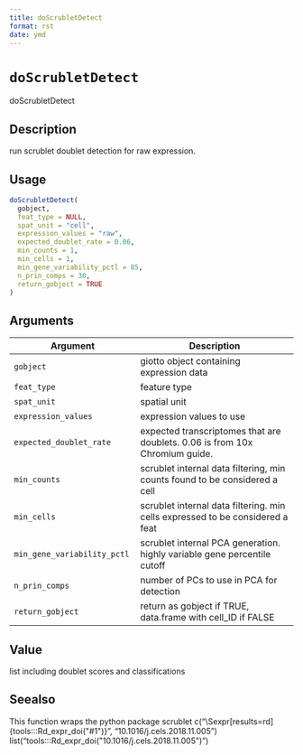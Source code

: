 ```yaml
--- 
title: doScrubletDetect 
format: rst 
date: ymd 
--- 
```

# `doScrubletDetect`

doScrubletDetect


## Description

run scrublet doublet detection for raw expression.


## Usage

```r
doScrubletDetect(
  gobject,
  feat_type = NULL,
  spat_unit = "cell",
  expression_values = "raw",
  expected_doublet_rate = 0.06,
  min_counts = 1,
  min_cells = 1,
  min_gene_variability_pctl = 85,
  n_prin_comps = 30,
  return_gobject = TRUE
)
```


## Arguments

Argument      |Description
------------- |----------------
`gobject`     |     giotto object containing expression data
`feat_type`     |     feature type
`spat_unit`     |     spatial unit
`expression_values`     |     expression values to use
`expected_doublet_rate`     |     expected transcriptomes that are doublets. 0.06 is from 10x Chromium guide.
`min_counts`     |     scrublet internal data filtering, min counts found to be considered a cell
`min_cells`     |     scrublet internal data filtering. min cells expressed to be considered a feat
`min_gene_variability_pctl`     |     scrublet internal PCA generation. highly variable gene percentile cutoff
`n_prin_comps`     |     number of PCs to use in PCA for detection
`return_gobject`     |     return as gobject if TRUE, data.frame with cell_ID if FALSE


## Value

list including doublet scores and classifications


## Seealso

This function wraps the python package scrublet c("\\Sexpr[results=rd]{tools:::Rd_expr_doi(\"#1\")}", "10.1016/j.cels.2018.11.005") list("tools:::Rd_expr_doi(\"10.1016/j.cels.2018.11.005\")")


